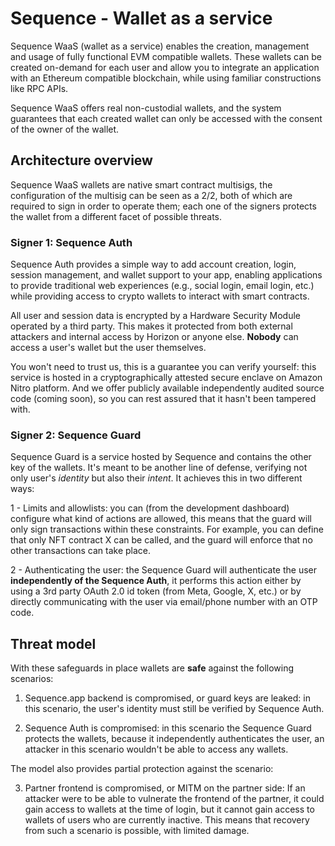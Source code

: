 # Sequence - Wallet as a service

Sequence WaaS (wallet as a service) enables the creation, management and usage of fully functional EVM compatible wallets. These wallets can be created on-demand for each user and allow you to integrate an application with an Ethereum compatible blockchain, while using familiar constructions like RPC APIs.

Sequence WaaS offers real non-custodial wallets, and the system guarantees that each created wallet can only be accessed with the consent of the owner of the wallet.

## Architecture overview

Sequence WaaS wallets are native smart contract multisigs, the configuration of the multisig can be seen as a 2/2, both of which are required to sign in order to operate them; each one of the signers protects the wallet from a different facet of possible threats.

### Signer 1: Sequence Auth

Sequence Auth provides a simple way to add account creation, login, session management, and wallet support to your app, enabling applications to provide traditional web experiences (e.g., social login, email login, etc.) while providing access to crypto wallets to interact with smart contracts.

All user and session data is encrypted by a Hardware Security Module operated by a third party. This makes it protected from both external attackers and internal access by Horizon or anyone else. **Nobody** can access a user's wallet but the user themselves.

You won't need to trust us, this is a guarantee you can verify yourself: this service is hosted in a cryptographically attested secure enclave on Amazon Nitro platform. And we offer publicly available independently audited source code (coming soon), so you can rest assured that it hasn't been tampered with.


### Signer 2: Sequence Guard

Sequence Guard is a service hosted by Sequence and contains the other key of the wallets. It's meant to be another line of defense, verifying not only user's *identity* but also their *intent*. It achieves this in two different ways:

1 - Limits and allowlists: you can (from the development dashboard) configure what kind of actions are allowed, this means that the guard will only sign transactions within these constraints. For example, you can define that only NFT contract X can be called, and the guard will enforce that no other transactions can take place.

2 - Authenticating the user: the Sequence Guard will authenticate the user **independently of the Sequence Auth**, it performs this action either by using a 3rd party OAuth 2.0 id token (from Meta, Google, X, etc.) or by directly communicating with the user via email/phone number with an OTP code.

## Threat model

With these safeguards in place wallets are **safe** against the following scenarios:

1) Sequence.app backend is compromised, or guard keys are leaked: in this scenario, the user's identity must still be verified by Sequence Auth.

2) Sequence Auth is compromised: in this scenario the Sequence Guard protects the wallets, because it independently authenticates the user, an attacker in this scenario wouldn't be able to access any wallets.

The model also provides partial protection against the scenario:

3) Partner frontend is compromised, or MITM on the partner side: If an attacker were to be able to vulnerate the frontend of the partner, it could gain access to wallets at the time of login, but it cannot gain access to wallets of users who are currently inactive. This means that recovery from such a scenario is possible, with limited damage.


